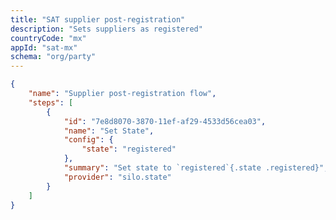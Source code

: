 ```yaml
---
title: "SAT supplier post-registration"
description: "Sets suppliers as registered"
countryCode: "mx"
appId: "sat-mx"
schema: "org/party"
---
```


```json
{
    "name": "Supplier post-registration flow",
    "steps": [
        {
            "id": "7e8d8070-3870-11ef-af29-4533d56cea03",
            "name": "Set State",
            "config": {
                "state": "registered"
            },
            "summary": "Set state to `registered`{.state .registered}",
            "provider": "silo.state"
        }
    ]
}
```